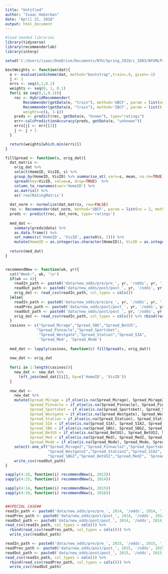```yaml
---
title: "Untitled"
author: "Isaac Haberman"
date: "April 22, 2018"
output: html_document
---
```


```r

#load needed libraries
library(tidyverse)
library(recommenderlab)
library(interp)

setwd('C:/Users/isaac/OneDrive/Documents/NYU/Spring_2018/c_1003/NYUMLProject')

```

```r

bestWeights <- function(dat){
  e <- evaluationScheme(dat, method="bootstrap",train=.9, given=-1)
  j <- 1
  errs <- seq(0,1,0.1)
  weights <- seq(0, 1, 0.1)
  for(i in seq(0,1,0.1)){
    rec <- HybridRecommender(
        Recommender(getData(e, "train"), method='UBCF', param = list(nn = 5, method = "cosine", normalize = NULL)),
        Recommender(getData(e, "train"), method='IBCF', param = list(k = 5, method = "cosine", normalize = NULL)),
        weights=c(i, 1-i))
    preds <- predict(rec, getData(e, "known"), type="ratings")
    err<-calcPredictionAccuracy(preds, getData(e, "unknown"))
    errs[j] <- err[[2]]
    j <- j + 1
  }

  return(weights[which.min(errs)])
}

fillSpread <- function(s, orig_dat){
  dat_matrix <- 
    orig_dat %>% 
    select(HomeID, VisID, s) %>% 
    group_by(HomeID, VisID) %>% summarise_at(.vars=s, mean, na.rm=TRUE) %>% ungroup %>%
    spread(key=VisID, value=s, drop=TRUE)  %>%
    column_to_rownames(var='HomeID') %>% 
    as.matrix() %>%
    as('realRatingMatrix') 
      
  dat_norm <- normalize(dat_matrix, row=FALSE)
  rec <- Recommender(dat_norm, method='UBCF', param = list(nn = 2, method = "cosine", normalize = NULL)) 
  preds <- predict(rec, dat_norm, type='ratings')
  
  med_dat <- 
    summary(preds@data) %>%
    as.data.frame() %>%
    set_names(c('HomeID', 'VisID', paste0(s, 2))) %>%
    mutate(HomeID = as.integer(as.character(HomeID)), VisID = as.integer(as.character(VisID)))
    
  return(med_dat)
}


recommendNew <- function(wk, yr){
  cat("Week:", wk, '\n')
  if(wk == 4){
    readIn_path <- paste0('data/new_odds/pre/pre_', yr, '/odds', yr, '_', wk, '.csv')
    readOut_path <- paste0('data/new_odds/post/post_', yr, '/odds', yr, '_', wk, '.csv')
    orig_dat <- read_csv(readIn_path, col_types = cols())
  }else{
    readIn_path <- paste0('data/new_odds/pre/pre_', yr, '/odds', yr, '_', wk, '.csv')
    readPrev_path <- paste0('data/new_odds/post/post_', yr, '/odds', yr, '_', wk-1, '.csv')
    readOut_path <- paste0('data/new_odds/post/post_', yr, '/odds', yr, '_', wk, '.csv')
    orig_dat <- read_csv(readIn_path, col_types = cols()) %>% rbind(read_csv(readPrev_path, col_types = cols()))
  }
  casinos <- c("Spread_Mirage","Spread_SBG","Spread_BetUS",
              "Spread_Pinnacle","Spread_Sportsbet",
               "Spread_Westgate","Spread_Station","Spread_SIA",
               'Spread_Med', 'Spread_Mode')
  
  med_dat <- lapply(casinos, function(c) fillSpread(c, orig_dat))
  
  new_dat <- orig_dat
  
  for(i in 1:length(casinos)){
    new_dat <- new_dat %>%
      left_join(med_dat[[i]], by=c('HomeID', 'VisID'))
  }
  
  new_dat <- 
    new_dat %>%
    mutate(Spread_Mirage = if_else(is.na(Spread_Mirage), Spread_Mirage2, Spread_Mirage), 
           Spread_Pinnacle = if_else(is.na(Spread_Pinnacle), Spread_Pinnacle2, Spread_Pinnacle),
           Spread_Sportsbet = if_else(is.na(Spread_Sportsbet), Spread_Sportsbet2, Spread_Sportsbet),
           Spread_Westgate = if_else(is.na(Spread_Westgate), Spread_Westgate2, Spread_Westgate),
           Spread_Station = if_else(is.na(Spread_Station), Spread_Station2, Spread_Station),
           Spread_SIA = if_else(is.na(Spread_SIA), Spread_SIA2, Spread_SIA),
           Spread_SBG = if_else(is.na(Spread_SBG), Spread_SBG2, Spread_SBG),
           Spread_BetUS = if_else(is.na(Spread_BetUS), Spread_BetUS2, Spread_BetUS),
           Spread_Med = if_else(is.na(Spread_Med), Spread_Med2, Spread_Med),
           Spread_Mode = if_else(is.na(Spread_Mode), Spread_Mode, Spread_Mode)) %>%
    select(-one_of("Spread_Mirage2","Spread_Pinnacle2","Spread_Sportsbet2",
                   "Spread_Westgate2","Spread_Station2","Spread_SIA2",
                   "Spread_SBG2","Spread_BetUS2","Spread_Med2", 'Spread_Mode2')) %>%
    write_csv(readOut_path)
}

sapply(4:16, function(i) recommendNew(i, 2013))
sapply(4:15, function(i) recommendNew(i, 2014))

sapply(4:14, function(i) recommendNew(i, 2015))
sapply(4:16, function(i) recommendNew(i, 2016))


##SPECIAL CASE##
readIn_path <- paste0('data/new_odds/pre/pre_', 2014, '/odds', 2014, '_', 16, '.csv')
readPrev_path <- paste0('data/new_odds/post/post_', 2014, '/odds', 2014, '_', 16-1, '.csv')
readOut_path <- paste0('data/new_odds/post/post_', 2014, '/odds', 2014, '_', 16, '.csv')
read_csv(readIn_path, col_types = cols()) %>% 
  rbind(read_csv(readPrev_path, col_types = cols())) %>% 
  write_csv(readOut_path)

readIn_path <- paste0('data/new_odds/pre/pre_', 2015, '/odds', 2015, '_', 15, '.csv')
readPrev_path <- paste0('data/new_odds/post/post_', 2015, '/odds', 2015, '_', 15-1, '.csv')
readOut_path <- paste0('data/new_odds/post/post_', 2015, '/odds', 2015, '_', 15, '.csv')
read_csv(readIn_path, col_types = cols()) %>% 
  rbind(read_csv(readPrev_path, col_types = cols())) %>% 
  write_csv(readOut_path)



```

